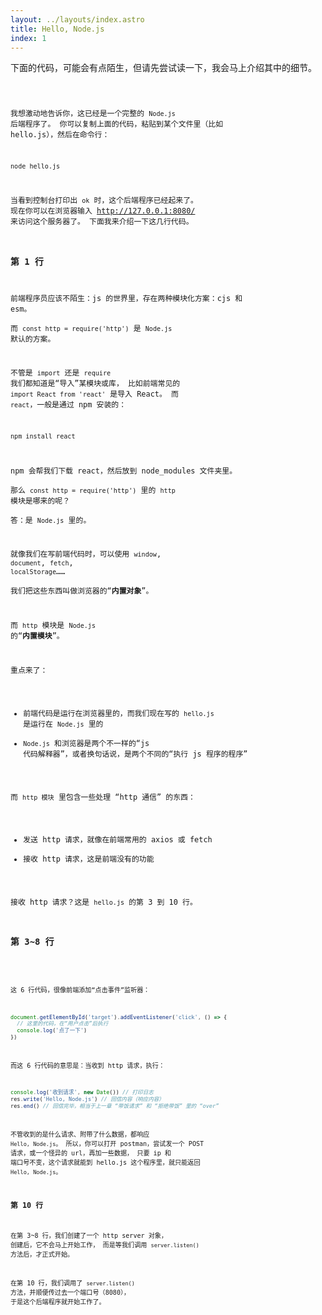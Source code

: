 ```yaml
---
layout: ../layouts/index.astro
title: Hello, Node.js
index: 1
---
```



下面的代码，可能会有点陌生，但请先尝试读一下，我会马上介绍其中的细节。

<Code code={demo_code} lang='js' title='hello.js' showLineNumbers />

我想激动地告诉你，这已经是一个完整的 `Node.js` 后端程序了。
你可以复制上面的代码，粘贴到某个文件里（比如 hello.js），然后在命令行：

``` bash showLineNumbers=false
node hello.js
```

当看到控制台打印出 `ok` 时，这个后端程序已经起来了。
现在你可以在浏览器输入 http://127.0.0.1:8080/ 来访问这个服务器了。
下面我来介绍一下这几行代码。

### 第 1 行
前端程序员应该不陌生：js 的世界里，存在两种模块化方案：cjs 和 esm。  
而 `const http = require('http')` 是 `Node.js` 默认的方案。

不管是 `import` 还是 `require` 我们都知道是“导入”某模块或库，
比如前端常见的 `import React from 'react'` 是导入 React。
而 `react`，一般是通过 npm 安装的：

``` bash showLineNumbers=false
npm install react
```

npm 会帮我们下载 react，然后放到 node_modules 文件夹里。  
那么 `const http = require('http')` 里的 `http` 模块是哪来的呢？  
答：是 `Node.js` 里的。

就像我们在写前端代码时，可以使用 `window`, `document`, `fetch`, `localStorage`……  
我们把这些东西叫做浏览器的“**内置对象**”。  

而 `http` 模块是 `Node.js` 的“**内置模块**”。  

重点来了：
+ 前端代码是运行在浏览器里的，而我们现在写的 `hello.js` 是运行在 `Node.js` 里的
+ `Node.js` 和浏览器是两个不一样的“js 代码解释器”，或者换句话说，是两个不同的“执行 js 程序的程序”

而 `http 模块` 里包含一些处理 “http 通信” 的东西：
+ 发送 http 请求，就像在前端常用的 axios 或 fetch
+ 接收 http 请求，这是前端没有的功能

接收 http 请求？这是 `hello.js` 的第 3 到 10 行。

### 第 3~8 行
<Code code={demo_code} lang='js' title='hello.js' showLineNumbers mark={[3,4,5,6,7,8]} />

这 6 行代码，很像前端添加“点击事件”监听器：
``` js
document.getElementById('target').addEventListener('click', () => {
  // 这里的代码，在“用户点击”后执行
  console.log('点了一下')
})
```
而这 6 行代码的意思是：当收到 http 请求，执行：
``` js
console.log('收到请求', new Date()) // 打印日志
res.write('Hello, Node.js') // 回信内容（响应内容）
res.end() // 回信完毕，相当于上一章 “带饭请求” 和 “拒绝带饭” 里的 “over”
```

不管收到的是什么请求、附带了什么数据，都响应 `Hello, Node.js`。
所以，你可以打开 postman，尝试发一个 POST 请求，或一个怪异的 url，再加一些数据，
只要 ip 和 端口号不变，这个请求就能到 hello.js 这个程序里，就只能返回 `Hello, Node.js`。

### 第 10 行
在第 3~8 行，我们创建了一个 http server 对象，
创建后，它不会马上开始工作，
而是等我们调用 `server.listen()` 方法后，才正式开始。

在第 10 行，我们调用了 `server.listen()` 方法，并顺便传过去一个端口号（8080），
于是这个后端程序就开始工作了。
